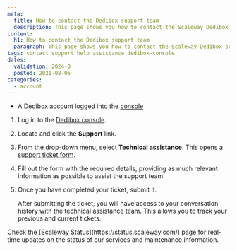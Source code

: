 ```yaml
---
meta:
  title: How to contact the Dedibox support team
  description: This page shows you how to contact the Scaleway Dedibox support team.
content:
  h1: How to contact the Dedibox support team
  paragraph: This page shows you how to contact the Scaleway Dedibox support team.
tags: contact support help assistance dedibox-console
dates:
  validation: 2024-0
  posted: 2021-08-05
categories:
  - account
---
```


<Macro id="requirements" />

- A Dedibox account logged into the [console](https://console.online.net)

1. Log in to the [Dedibox console](https://console.online.net).
2. Locate and click the **Support** link.
3. From the drop-down menu, select **Technical assistance**. This opens a [support ticket form](https://console.online.net/en/assistance/ticket).
4. Fill out the form with the required details, providing as much relevant information as possible to assist the support team.
5. Once you have completed your ticket, submit it.

   After submitting the ticket, you will have access to your conversation history with the technical assistance team. This allows you to track your previous and current tickets.

<Message type="tip">
  Check the [Scaleway Status](https://status.scaleway.com/) page for real-time updates on the status of our services and maintenance information.
</Message>
